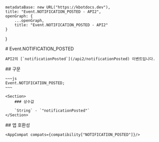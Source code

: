 
    metadataBase: new URL("https://kbotdocs.dev"),
    title: "Event.NOTIFICATION_POSTED - API2",
    openGraph: {
        ...openGraph,
        title: "Event.NOTIFICATION_POSTED - API2"
    }
}

<Section>
    # Event.NOTIFICATION_POSTED

    API2의 [`notificationPosted`](/api2/notificationPosted) 이벤트입니다.
</Section>
<Section>
    ## 구문

    ~~~js
    Event.NOTIFICATION_POSTED;
    ~~~

    <Section>
        ### 상수값

        `String` - `"notificationPosted"`
    </Section>
</Section>
<Section>
    ## 앱 호환성

    <AppCompat compats={compatibility["NOTIFICATION_POSTED"]}/>
</Section>
